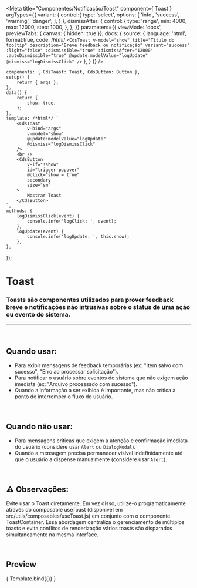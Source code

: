 
<Meta
    title="Componentes/Notificação/Toast"
    component={ Toast }
    argTypes={{
        variant: {
			control:{
				type: 'select',
				options: [
					'info',
                    'success',
					'warning',
					'danger',
				],
			}
		},
        dismissAfter: { 
			control: {
				type: 'range',
				min: 4000,
				max: 12000,
				step: 1000,
			},
		},
    }}
        parameters={{
        viewMode: 'docs',
        previewTabs: { canvas: { hidden: true }},
        docs: {
            source: {
                language: 'html',
                format:true,
                code: /*html*/
`<CdsToast
    v-model="show"
    title="Título do tooltip"
    description="Breve feedback ou notificação"
    variant="success"
    :light="false"
    :dismissible="true"
    :dismissAfter="12000"
    :autoDismissible="true"
    @update:modelValue="logUpdate"
    @dismiss="logDismissClick"
/>`
},
        }
    }}
/>

    components: { CdsToast: Toast, CdsButton: Button },
    setup() {
        return { args };
    },
    data() {
        return {
            show: true,
        };
    },
    template: /*html*/ `
        <CdsToast
            v-bind="args"
            v-model="show"
            @update:modelValue="logUpdate"
            @dismiss="logDismissClick"
        />
        <br />
        <CdsButton
            v-if="!show"
            id="trigger-popover"
            @click="show = true"
            secondary
            size="sm"
        >
            Mostrar Toast
        </CdsButton>
    `,
    methods: {
        logDismissClick(event) {
            console.info('logClick: ', event);
        },
        logUpdate(event) {
            console.info('logUpdate: ', this.show);
        },
    },
});

# Toast

### Toasts são componentes utilizados para prover feedback breve e notificações não intrusivas sobre o status de uma ação ou evento do sistema.
---
<br />

## Quando usar:
- Para exibir mensagens de feedback temporárias (ex: "Item salvo com sucesso", "Erro ao processar solicitação").
- Para notificar o usuário sobre eventos do sistema que não exigem ação imediata (ex: "Arquivo processado com sucesso").
- Quando a informação a ser exibida é importante, mas não crítica a ponto de interromper o fluxo do usuário.


<br />

## Quando não usar:
- Para mensagens críticas que exigem a atenção e confirmação imediata do usuário (considere usar `Alert` ou `DialogModal`).
- Quando a mensagem precisa permanecer visível indefinidamente até que o usuário a dispense manualmente (considere usar `Alert`).

<br />

## ⚠️ Observações:
Evite usar o Toast diretamente. Em vez disso, utilize-o programaticamente através do composable useToast
(disponível em src/utils/composables/useToast.js) em conjunto com o componente ToastContainer.
Essa abordagem centraliza o gerenciamento de múltiplos toasts e evita conflitos de renderização
vários toasts são disparados simultaneamente na mesma interface.

<br />

## Preview

<Canvas>
    <Story
        name="Toast"
        args={{
            variant: 'success',
            light: false,
            title: 'Título do tooltip',
            description: 'Breve feedback ou notificação',
            dismissible: true,
            dismissAfter: 12000,
            autoDismissible: true,
        }}
    >
        { Template.bind({}) }
    </Story>
</Canvas>

<ArgsTable story="Toast" />
